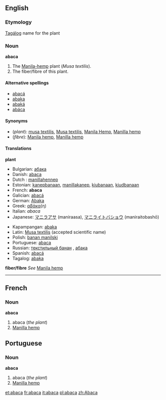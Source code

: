 {{wikisource1911Enc|Abaca}}
==English==

===Etymology===
[[Tagálog]] name for the plant

===Noun===
'''abaca'''

#<!--DefA-->The [[Manila hemp|Manila-hemp]] plant (''Musa textilis'').
#<!--DefB-->The fiber/fibre of this plant.

====Alternative spellings====
*[[abacá]]
*[[abaka]]
*[[abaká]]
*[[abáca]]

====Synonyms====
*(''plant''): [[musa textilis]], [[Musa textilis]], [[Manila Hemp]], [[Manilla hemp]]
*(''fibre''): [[Manila hemp]], [[Manilla hemp]]

====Translations====
<!--DefA-->'''plant'''
{{top}}
*Bulgarian: [[абака]] {{f}}
*Danish: [[abaca]]
*Dutch : [[manillahennep]] {{m}}
*Estonian: [[kanepbanaan]], [[manillakanep]], [[kiubanaan]], [[kiudbanaan]]
*French: '''abaca''' {{m}}
*Galician: [[abacá]]
*German: [[Abaka]]
*Greek: [[αβάκα]](η)
*Italian: ''abaca'' {{f}}
*Japanese: [[マニラアサ]] (maniraasa), [[マニライトバショウ]] (maniraitobashō)
{{mid}}
*Kapampangan: [[abaka]]
*Latin: [[Musa textilis]] (accepted scientific name)
*Polish: [[banan manilski]] {{m}}
*Portuguese: [[abaca]]
*Russian: [[текстильный банан]] {{m}}, [[абака]] {{f}} 
*Spanish: [[abacá]] {{m}}
*Tagalog: [[abaka]]
{{bottom}}

<!--DefB-->'''fiber/fibre'''
''See'' [[Manila hemp]]
{{top}}
{{mid}}
{{bottom}}

----

==French==
===Noun===
'''abaca''' {{m}}

#<!--DefA-->abaca (''the plant'')
#<!--DefB-->[[Manilla hemp]]

==Portuguese==
===Noun===
'''abaca'''

#<!--DefA-->abaca (''the plant'')
#<!--DefB-->[[Manilla hemp]]

[[et:abaca]]
[[fr:abaca]]
[[it:abaca]]
[[pl:abaca]]
[[zh:Abaca]]